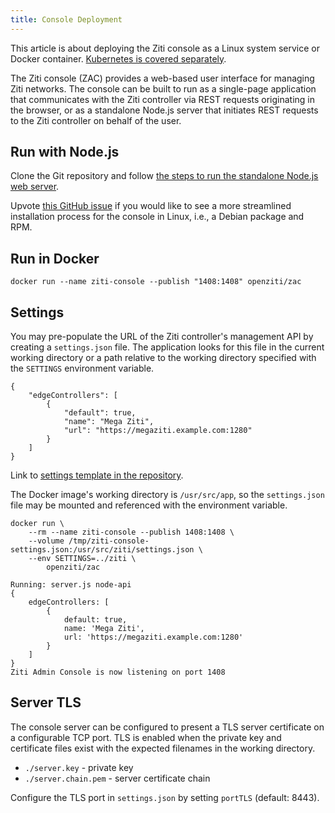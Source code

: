```yaml
---
title: Console Deployment
---
```


This article is about deploying the Ziti console as a Linux system service or Docker container. [Kubernetes is covered separately](/guides/kubernetes/hosting/kubernetes-console.mdx).

The Ziti console (ZAC) provides a web-based user interface for managing Ziti networks. The console can be built to run as a single-page application that communicates with the Ziti controller via REST requests originating in the browser, or as a standalone Node.js server that initiates REST requests to the Ziti controller on behalf of the user.

## Run with Node.js

Clone the Git repository and follow [the steps to run the standalone Node.js web server](https://github.com/openziti/ziti-console?tab=readme-ov-file#readme).

Upvote [this GitHub issue](https://github.com/openziti/ziti-console/issues/280) if you would like to see a more streamlined installation process for the console in Linux, i.e., a Debian package and RPM.

## Run in Docker

```text
docker run --name ziti-console --publish "1408:1408" openziti/zac
```

## Settings

You may pre-populate the URL of the Ziti controller's management API by creating a `settings.json` file. The application looks for this file in the current working directory or a path relative to the working directory specified with the `SETTINGS` environment variable.

```text
{
    "edgeControllers": [
        {
            "default": true,
            "name": "Mega Ziti",
            "url": "https://megaziti.example.com:1280"
        }
    ]
}
```

Link to [settings template in the repository](https://github.com/openziti/ziti-console/blob/main/projects/ziti-console-lib/src/lib/assets/data/settings.json).

The Docker image's working directory is `/usr/src/app`, so the `settings.json` file may be mounted and referenced with the environment variable.

```text
docker run \
    --rm --name ziti-console --publish 1408:1408 \
    --volume /tmp/ziti-console-settings.json:/usr/src/ziti/settings.json \
    --env SETTINGS=../ziti \
        openziti/zac
```

```buttonless title=Output
Running: server.js node-api
{
    edgeControllers: [
        {
            default: true,
            name: 'Mega Ziti',
            url: 'https://megaziti.example.com:1280'
        }
    ]
}
Ziti Admin Console is now listening on port 1408
```

## Server TLS

The console server can be configured to present a TLS server certificate on a configurable TCP port. TLS is enabled when the private key and certificate files exist with the expected filenames in the working directory.

- `./server.key` - private key
- `./server.chain.pem` - server certificate chain

Configure the TLS port in `settings.json` by setting `portTLS` (default: 8443).
